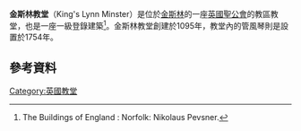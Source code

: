 {{Infobox church
|name                   = 金斯林教堂
|fullname               = 
|image                  = St Margaret's Church, Kings Lynn - geograph.org.uk - 1447487.jpg
|imagesize              = 
|imagelink              = 
|imagealt               = 
|landscape              = 
|caption                = 金斯林教堂
|pushpin map            = 
|pushpin label position = 
|pushpin map alt        = 
|pushpin mapsize        = 
|map caption            = 
|latd                   = 
|latm                   = 
|lats                   = 
|latNS                  = 
|longd                  = 
|longm                  = 
|longs                  = 
|longEW                 = 
|coordinates            = 
|osgraw                 =  <!--  TEXT -->
|osgridref              =  <!-- {{gbmappingsmall|TEXT}} -->
|location               = [[金斯林|金斯林]]
|country                = [[英格蘭|英格蘭]]

|denomination           = [[英國聖公會|英國聖公會]]
|previous denomination  =  
|churchmanship          = 
|membership             = 
|attendance             = 
|website                = [http://www.stmargaretskingslynn.org.uk/ stmargaretskingslynn.org.uk]

|former name            = St. Margaret's Parish Church, King's Lynn
|bull date              = 
|founded date           = 
|founder                = 
|dedication             = [[Margaret_the_Virgin|St Margaret of Antioch]]
|dedicated date         = 
|consecrated date       = 
|cult                   = 
|relics                 = 
|events                 = 
|past bishop            = 
|people                 = 

|status                 = 
|functional status      = 
|heritage designation   = 一級[[登錄建築|登錄建築]]
|designated date        = 
|architect              = 
|architectural type     = 
|style                  = 
|groundbreaking         = 1095
|completed date         = 
|construction cost      = 
|closed date            = 
|demolished date        = 

|capacity               = 
|length                 = <!-- {{convert|122|ft|m}} -->
|width                  = <!-- {{convert|46|ft|m}} -->
|width nave             = <!-- {{convert|}} -->
|height                 = <!-- {{convert|146|ft|m}} -->
|diameter               = <!-- {{convert|}} -->
|other dimensions       = 
|floor count            = 
|floor area             = <!-- {{convert|}} -->
|dome quantity          = 
|dome height outer      = <!-- {{convert|}} -->
|dome height inner      = <!-- {{convert|}} -->
|dome dia outer         = <!-- {{convert|}} -->
|dome dia inner         = <!-- {{convert|}} -->
|spire quantity         = 
|spire height           = <!-- {{convert|}} -->
|materials              = 
|bells                  = 
|bells hung             = 
|bell weight            = <!-- {{CwtQtrLb to kg|}} -->

|parish                 = St Margaret with St Nicholas and St Edmund, King's Lynn
|deanery                = Lynn
|archdeaconry           = Lynn
|episcopalarea          = 
|archdiocese            = 
|metropolis             = 
|diocese                = [[Diocese_of_Norwich|Diocese of Norwich]]
|province               = 
|presbytery             = 
|synod                  = 
|circuit                = 
|district               = 
|division               = 
|subdivision            = 

|archbishop             = 
|bishop                 = 
|dean                   = 
|provost                = 
|provost-rector         = 
|viceprovost            = 
|subdean                = 
|precentor              = 
|chancellor             = 
|canonchancellor        = 
|canon                  = 
|canonmissioner         = 
|canonpastor            = 
|canontreasurer         = 
|succentor              = 
|archdeacon             = 
|prebendary             = 
|rector                 = 
|vicar                  = Canon Christopher James Ivory
|curate                 = 
|priestincharge         = 
|priest                 = 
|asstpriest             = 
|minister               = 
|assistant              = 
|honpriest              = 
|deacon                 = 
|deaconness             = 
|seniorpastor           = 
|pastor                 = 
|abbot                  = 
|chaplain               = 

|reader                 = 
|student intern         = 
|organistdom            = 
|director               = 
|organist               = 
|organscholar           = 
|chapterclerk           = 
|laychapter             = 
|warden                 = 
|verger                 =
|businessmgr            = 
|liturgycoord           = 
|reledu                 = 
|rcia                   = 
|youthmin               = 
|flowerguild            = 
|musicgroup             = 
|parishadmin            = 
|serversguild           = 

|logo                   = 
|logosize               = 
|logolink               = 
|logoalt                = 
}}

'''金斯林教堂'''（King's Lynn Minster）是位於[[金斯林|金斯林]]的一座[[英國聖公會|英國聖公會]]的教區教堂，也是一座一級登錄建築<ref>The Buildings of England : Norfolk: Nikolaus Pevsner.</ref>。金斯林教堂創建於1095年，教堂內的管風琴則是設置於1754年。
==參考資料==
{{reflist}}
{{coord|52|45|5.12|N|0|23|43.59|E|type:landmark_region:GB|display=title}}
[[Category:英國教堂|Category:英國教堂]]